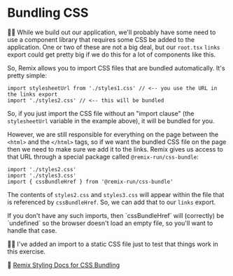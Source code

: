 # Bundling CSS

👨‍💼 While we build out our application, we'll probably have some need to use a
component library that requires some CSS be added to the application. One or two
of these are not a big deal, but our `root.tsx` `links` export could get pretty
big if we do this for a lot of components like this.

So, Remix allows you to import CSS files that are bundled automatically. It's
pretty simple:

```tsx
import stylesheetUrl from './styles1.css' // <-- you use the URL in the links export
import './styles2.css' // <-- this will be bundled
```

So, if you just import the CSS file without an "import clause" (the
`stylesheetUrl` variable in the example above), it will be bundled for you.

However, we are still responsible for everything on the page between the
`<html>` and the `</html>` tags, so if we want the bundled CSS file on the page
then we need to make sure we add it to the links. Remix gives us access to that
URL through a special package called `@remix-run/css-bundle`:

```tsx
import './styles2.css'
import './styles3.css'
import { cssBundleHref } from '@remix-run/css-bundle'
```

The contents of `styles2.css` and `styles3.css` will appear within the file that
is referenced by `cssBundleHref`. So, we can add that to our `links` export.

<callout-info>
	If you don't have any such imports, then `cssBundleHref` will (correctly) be
	`undefined` so the browser doesn't load an empty file, so you'll want to
	handle that case.
</callout-info>

🧝‍♂️ I've added an import to a static CSS file just to test that things work in
this exercise.

📜 [Remix Styling Docs for CSS Bundling](https://remix.run/docs/en/main/guides/styling#css-bundling)
